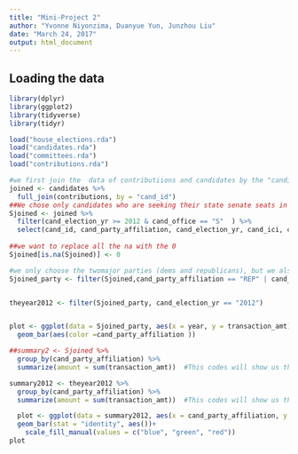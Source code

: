 ```yaml
---
title: "Mini-Project 2"
author: "Yvonne Niyonzima, Duanyue Yun, Junzhou Liu"
date: "March 24, 2017"
output: html_document
---
```



## Loading the data

```r
library(dplyr)
library(ggplot2)
library(tidyverse)
library(tidyr)

```


```r
load("house_elections.rda")
load("candidates.rda")
load("committees.rda")
load("contributions.rda")
```


```r

#we first join the  data of contributiions and candidates by the "candidate id"
joined <- candidates %>%
  full_join(contributions, by = "cand_id")
##We chose only candidates who are seeking their state senate seats in the years between 2010 and 2016 using the verb "filter". We also use select to have only the variables that we need. 
Sjoined <- joined %>%
  filter(cand_election_yr >= 2012 & cand_office == "S"  ) %>%
  select(cand_id, cand_party_affiliation, cand_election_yr, cand_ici, cand_state, transaction_amt) ##%>%
  
##we want to replace all the na with the 0
Sjoined[is.na(Sjoined)] <- 0

#we only choose the twomajor parties (dems and republicans), but we also add independents. We only did these three because they received most contributions.
Sjoined_party <- filter(Sjoined,cand_party_affiliation == "REP" | cand_party_affiliation =="DEM" | cand_party_affiliation == "IND"  )


theyear2012 <- filter(Sjoined_party, cand_election_yr == "2012")


plot <- ggplot(data = Sjoined_party, aes(x = year, y = transaction_amt)) +
  geom_bar(aes(color =cand_party_affiliation ))

##summary2 <- Sjoined %>%
  group_by(cand_party_affiliation) %>%
  summarize(amount = sum(transaction_amt))  #This codes will show us the amount each party received.


```



```r
summary2012 <- theyear2012 %>%
  group_by(cand_party_affiliation) %>%
  summarize(amount = sum(transaction_amt))  #This codes will show us the amount each party received.

  plot <- ggplot(data = summary2012, aes(x = cand_party_affiliation, y = amount, fill=cand_party_affiliation)) +
  geom_bar(stat = "identity", aes())+
    scale_fill_manual(values = c("blue", "green", "red"))
plot
```

